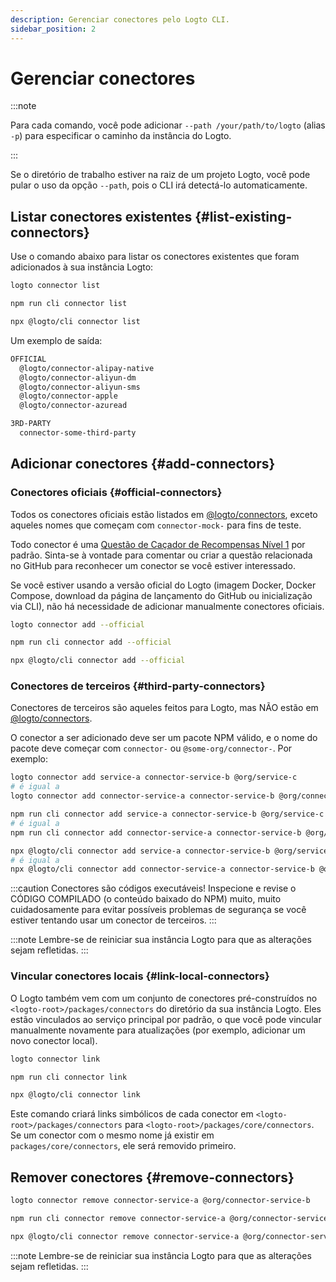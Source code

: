 ```yaml
---
description: Gerenciar conectores pelo Logto CLI.
sidebar_position: 2
---
```



# Gerenciar conectores

:::note

Para cada comando, você pode adicionar `--path /your/path/to/logto` (alias `-p`) para especificar o caminho da instância do Logto.

:::

Se o diretório de trabalho estiver na raiz de um projeto Logto, você pode pular o uso da opção `--path`, pois o CLI irá detectá-lo automaticamente.

## Listar conectores existentes \{#list-existing-connectors}

Use o comando abaixo para listar os conectores existentes que foram adicionados à sua instância Logto:

<Tabs groupId="cmd">

  <TabItem value="cli" label="CLI">

```bash
logto connector list
```

  </TabItem>
  <TabItem value="local" label="Local">

```bash
npm run cli connector list
```

  </TabItem>
  
  <TabItem value="npx" label="npx">

```bash
npx @logto/cli connector list
```

  </TabItem>

</Tabs>

Um exemplo de saída:

```bash
OFFICIAL
  @logto/connector-alipay-native
  @logto/connector-aliyun-dm
  @logto/connector-aliyun-sms
  @logto/connector-apple
  @logto/connector-azuread

3RD-PARTY
  connector-some-third-party
```

## Adicionar conectores \{#add-connectors}

### Conectores oficiais \{#official-connectors}

Todos os conectores oficiais estão listados em [@logto/connectors](https://github.com/logto-io/logto/tree/master/packages/connectors), exceto aqueles nomes que começam com `connector-mock-` para fins de teste.

<Admonition type="tip" title="Convocação para colaboradores!">

Todo conector é uma [Questão de Caçador de Recompensas Nível 1](https://github.com/logto-io/logto/issues/1861) por padrão. Sinta-se à vontade para comentar ou criar a questão relacionada no GitHub para reconhecer um conector se você estiver interessado.

</Admonition>

Se você estiver usando a versão oficial do Logto (imagem Docker, Docker Compose, download da página de lançamento do GitHub ou inicialização via CLI), não há necessidade de adicionar manualmente conectores oficiais.

<Tabs groupId="cmd">

  <TabItem value="cli" label="CLI">

```bash
logto connector add --official
```

  </TabItem>
  <TabItem value="local" label="Local">

```bash
npm run cli connector add --official
```

  </TabItem>
  <TabItem value="npx" label="npx">

```bash
npx @logto/cli connector add --official
```

  </TabItem>

</Tabs>

### Conectores de terceiros \{#third-party-connectors}

Conectores de terceiros são aqueles feitos para Logto, mas NÃO estão em [@logto/connectors](https://github.com/logto-io/logto/tree/master/packages/connectors).

O conector a ser adicionado deve ser um pacote NPM válido, e o nome do pacote deve começar com `connector-` ou `@some-org/connector-`. Por exemplo:

<Tabs groupId="cmd">

  <TabItem value="cli" label="CLI">

```bash
logto connector add service-a connector-service-b @org/service-c
# é igual a
logto connector add connector-service-a connector-service-b @org/connector-service-c
```

  </TabItem>
  <TabItem value="local" label="Local">

```bash
npm run cli connector add service-a connector-service-b @org/service-c
# é igual a
npm run cli connector add connector-service-a connector-service-b @org/connector-service-c
```

  </TabItem>
  <TabItem value="npx" label="npx">

```bash
npx @logto/cli connector add service-a connector-service-b @org/service-c
# é igual a
npx @logto/cli connector add connector-service-a connector-service-b @org/connector-service-c
```

  </TabItem>

</Tabs>

:::caution
Conectores são códigos executáveis! Inspecione e revise o CÓDIGO COMPILADO (o conteúdo baixado do NPM) muito, muito cuidadosamente para evitar possíveis problemas de segurança se você estiver tentando usar um conector de terceiros.
:::

:::note
Lembre-se de reiniciar sua instância Logto para que as alterações sejam refletidas.
:::

### Vincular conectores locais \{#link-local-connectors}

O Logto também vem com um conjunto de conectores pré-construídos no `<logto-root>/packages/connectors` do diretório da sua instância Logto. Eles estão vinculados ao serviço principal por padrão, o que você pode vincular manualmente novamente para atualizações (por exemplo, adicionar um novo conector local).

<Tabs groupId="cmd">

  <TabItem value="cli" label="CLI">

```bash
logto connector link
```

  </TabItem>
  <TabItem value="local" label="Local">

```bash
npm run cli connector link
```

  </TabItem>
  <TabItem value="npx" label="npx">

```bash
npx @logto/cli connector link
```

  </TabItem>

</Tabs>

Este comando criará links simbólicos de cada conector em `<logto-root>/packages/connectors` para `<logto-root>/packages/core/connectors`. Se um conector com o mesmo nome já existir em `packages/core/connectors`, ele será removido primeiro.

## Remover conectores \{#remove-connectors}

<Tabs groupId="cmd">

  <TabItem value="cli" label="CLI">

```bash
logto connector remove connector-service-a @org/connector-service-b
```

  </TabItem>
  <TabItem value="local" label="Local">

```bash
npm run cli connector remove connector-service-a @org/connector-service-b
```

  </TabItem>
  <TabItem value="npx" label="npx">

```bash
npx @logto/cli connector remove connector-service-a @org/connector-service-b
```

  </TabItem>

</Tabs>

:::note
Lembre-se de reiniciar sua instância Logto para que as alterações sejam refletidas.
:::
